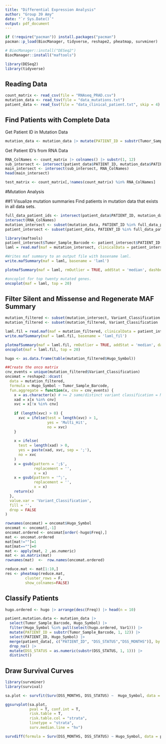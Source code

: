 ```yaml
---
title: "Differential Expression Analysis"
author: "Group 39 Amy"
date: "`r Sys.Date()`"
output: pdf_document
---
```


```r
if (!require("pacman")) install.packages("pacman")
pacman::p_load(BiocManager, tidyverse, reshape2, pheatmap, survminer)

# BiocManager::install("DESeq2")
BiocManager::install("maftools")

library(DESeq2)
library(tidyverse)
```

## Reading Data
```r
count_matrix <- read_csv(file = "RNAseq_PRAD.csv")
mutation_data <- read_tsv(file = "data_mutations.txt")
patient_data <- read_tsv(file = "data_clinical_patient.txt", skip = 4)
```

## Find Patients with Complete Data
Get Patient ID in Mutation Data
```r
mutation_data <- mutation_data |> mutate(PATIENT_ID = substr(Tumor_Sample_Barcode, 1, 12))
```

Get Patient ID's from RNA Data
```r
RNA_ColNames <- count_matrix |> colnames() |> substr(1, 12)
sub_intersect <- intersect(patient_data$PATIENT_ID, mutation_data$PATIENT_ID)
main_intersect <- intersect(sub_intersect, RNA_ColNames)
head(main_intersect)
```

```r
test_matrix <- count_matrix[,!names(count_matrix) %in% RNA_ColNames]
```

#Mutation Analysis

##1 Visualize mutation summaries
Find patients in mutation data that exists in all data sets.
```r
full_data_patient_ids <- intersect(patient_data$PATIENT_ID, mutation_data$PATIENT_ID) |>
intersect(RNA_ColNames)
mutation_intersect <- subset(mutation_data, PATIENT_ID %in% full_data_patient_ids)
patient_intersect <- subset(patient_data, PATIENT_ID %in% full_data_patient_ids)
```

```r
library(maftools)
patient_intersect$Tumor_Sample_Barcode <- patient_intersect$PATIENT_ID
laml = read.maf(maf = mutation_intersect, clinicalData = patient_intersect)
```
```r
#Writes maf summary to an output file with basename laml.
write.mafSummary(maf = laml, basename = 'laml')
```
```r
plotmafSummary(maf = laml, rmOutlier = TRUE, addStat = 'median', dashboard = TRUE, titvRaw = FALSE)
```
```r
#oncoplot for top twenty mutated genes.
oncoplot(maf = laml, top = 20)
```

## Filter Silent and Missense and Regenerate MAF Summary
```r
mutation_filtered <- subset(mutation_intersect, Variant_Classification != "Silent")
mutation_filtered <- subset(mutation_filtered, Variant_Classification != "Missense_Mutation")
```


```r
laml.fil = read.maf(maf = mutation_filtered, clinicalData = patient_intersect)
write.mafSummary(maf = laml.fil, basename = 'laml_fil')
```


```r
plotmafSummary(maf = laml.fil, rmOutlier = TRUE, addStat = 'median', dashboard = TRUE, titvRaw = FALSE)
oncoplot(maf = laml.fil, top = 20)
```

```r
hugo <- as.data.frame(table(mutation_filtered$Hugo_Symbol))
```
```r
##Create the onco matrix
cnv_events = unique(mutation_filtered$Variant_Classification)
oncomat = reshape2::dcast(
  data = mutation_filtered,
  formula = Hugo_Symbol ~ Tumor_Sample_Barcode,
  fun.aggregate = function(x, cnv = cnv_events) {
    x = as.character(x) # >= 2 same/distinct variant classification = Multi_Hit
    xad = x[x %in% cnv]
    xvc = x[!x %in% cnv]
    
    if (length(xvc) > 0) {
      xvc = ifelse(test = length(xvc) > 1,
                   yes = 'Multi_Hit',
                   no = xvc)
    }
    
    x = ifelse(
      test = length(xad) > 0,
      yes = paste(xad, xvc, sep = ';'),
      no = xvc
    )
    x = gsub(pattern = ';$',
             replacement = '',
             x = x)
    x = gsub(pattern = '^;',
             replacement = '',
             x = x)
    return(x)
  },
  value.var = 'Variant_Classification',
  fill = '',
  drop = FALSE
)
```


```r
rownames(oncomat) = oncomat$Hugo_Symbol
oncomat <- oncomat[,-1]
oncomat.ordered <- oncomat[order(-hugo$Freq),]
mat <- oncomat.ordered
mat[mat!=""]=1
mat[mat==""]=0
mat <- apply(mat, 2 ,as.numeric)
mat <- as.matrix(mat)
rownames(mat)  <-  row.names(oncomat.ordered)
```

```r
reduce.mat <- mat[1:10,]
res <- pheatmap(reduce.mat,
         cluster_rows = F,
         show_colnames=FALSE)
```

## Classify Patients
```r
hugo.ordered <- hugo |> arrange(desc(Freq)) |> head(n = 10)

patient.mutation.data <- mutation_data |> 
  select(Tumor_Sample_Barcode, Hugo_Symbol) |>
  filter(Hugo_Symbol %in% pull(select(hugo.ordered, Var1))) |>
  mutate(PATIENT_ID = substr(Tumor_Sample_Barcode, 1, 12)) |>
  select(PATIENT_ID, Hugo_Symbol) |>
  merge(patient_data[, c("PATIENT_ID", "DSS_STATUS","DSS_MONTHS")], by = "PATIENT_ID") |>
  drop_na() |>
  mutate(DSS_STATUS = as.numeric(substr(DSS_STATUS, 1, 1))) |>
  distinct()
```

## Draw Survival Curves
```r
library(survminer)
library(survival)

sa.plot <- survfit(Surv(DSS_MONTHS, DSS_STATUS) ~  Hugo_Symbol, data = patient.mutation.data)

ggsurvplot(sa.plot,
           pval = T, conf.int = T,
           risk.table = T,
           risk.table.col = "strata",
           linetype = "strata",
           surv.median.line = "hv")
```
```r
survdiff(formula = Surv(DSS_MONTHS, DSS_STATUS) ~ Hugo_Symbol, data = patient.mutation.data)
```











